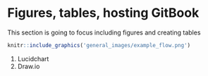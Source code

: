 # Figures, tables, hosting GitBook

This section is going to focus including figures and creating tables
 

```r
knitr::include_graphics('general_images/example_flow.png') 
```

1. Lucidchart
1. Draw.io





